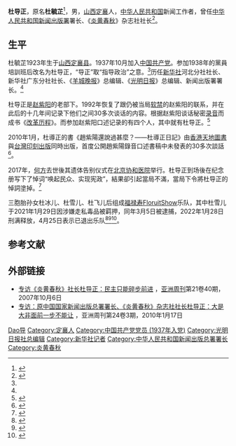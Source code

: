 '''杜导正'''{{BD|1923年|11月1日|||catIdx=Du,杜}}，原名'''杜毓芷'''<ref name="people">{{cite web  | title =杜导正：晚年考试成绩好些  | url =http://www.people.com.cn/GB/14677/22114/37734/39503/2922313.html  | author =吴晓晶、王永亮  | work =[[人民网|人民网]]  | date =  | accessdate =2010-01-18  | archive-date =2019-08-12  | archive-url =https://web.archive.org/web/20190812211003/http://www.people.com.cn/GB/14677/22114/37734/39503/2922313.html  | dead-url =no  }}</ref>，男，[[山西省|山西]][[定襄县|定襄]]人，[[中华人民共和国|中华人民共和国]]新闻工作者，曾任[[中华人民共和国新闻出版署|中华人民共和国新闻出版署]]署长、《[[炎黄春秋|炎黄春秋]]》杂志社社长<ref>{{Cite web|title=对话杜导正：我对中国的前途持乐观态度|url=https://news.sina.com.cn/c/sd/2011-11-04/102523414304.shtml|access-date=2021-10-01|author=卫毅|date=2011-11-04|work=新浪|publisher=[[南方人物周刊|南方人物周刊]]|language=zh|archive-date=2021-10-01|archive-url=https://web.archive.org/web/20211001040253/https://news.sina.com.cn/c/sd/2011-11-04/102523414304.shtml|dead-url=no}}</ref>。

== 生平 ==
杜毓芷1923年生于[[山西|山西]][[定襄县|定襄县]]。1937年10月加入[[中国共产党|中国共产党]]。参加1938年的黨員培訓班后改名为杜导正，“导正”取“指导政治”之意。<ref name="people" />历任[[新华社|新华社]]河北分社社长、新华社广东分社社长、《[[羊城晚报|羊城晚报]]》总编辑、《[[光明日报|光明日报]]》总编辑、新闻出版署署长。<ref name="people"/>

杜导正是[[赵紫阳|赵紫阳]]的老部下。1992年恢复了跟仍被当局[[软禁|软禁]]的赵紫阳的联系，并在此后的十几年间记录下他们之间30多次谈话的内容。根据赵紫阳谈话秘密[[录音|录音]]而成书《[[改革历程|改革历程]]》。而参加赵紫阳口述记录的有四个人，其中就有杜导正。<ref>{{cite news | author =陈苏 | url = http://www1.voanews.com/chinese/news/china/Zhao_ziyang_20100117-81920287.html | title =新书出版纪念赵紫阳逝世五周年 | work = [[美國之音|美國之音]]中文網 | date =2010-01-17 | accessdate = 2010-01-17 }}</ref>

2010年1月，杜導正的書《趙紫陽還說過甚麼？——杜導正日記》由[[香港|香港]][[天地圖書|天地圖書]]與[[台灣|台灣]][[印刻出版|印刻出版]]同時出版，首度公開趙紫陽錄音口述書稿中未發表的30多次談話<ref>{{cite news |author = 劉毅 |title = 趙紫陽敏感談話洩露 大曝中共高層內幕 |url = http://www.epochtimes.com/b5/15/3/22/n4393604.htm |newspaper = [[大紀元時報|大紀元時報]] |date = 2015-03-22 |accessdate = 2016-05-15 |archive-date = 2020-12-01 |archive-url = https://web.archive.org/web/20201201094818/https://www.epochtimes.com/b5/15/3/22/n4393604.htm |dead-url = no }}</ref>。

2017年，[[何方|何方]]去世後其遗体告别仪式在[[北京协和医院|北京协和医院]]举行。杜导正到场後在纪念册写下了悼词“唤起民众、实现宪政”，結果卻引起當局不滿，當局下令將杜导正的悼詞塗掉。<ref>{{cite news |title=改革派党史专家何方出殡 杜导正悼词被当局涂掉 |url=https://www.rfa.org/mandarin/yataibaodao/zhengzhi/gf2-10092017103621.html |accessdate=2022-03-17 |archive-date=2022-03-17 |archive-url=https://web.archive.org/web/20220317165424/https://www.rfa.org/mandarin/yataibaodao/zhengzhi/gf2-10092017103621.html }}</ref>

三胞胎孙女杜冰儿、杜雪儿、杜飞儿后组成[[福禄寿FloruitShow|福禄寿FloruitShow]]乐队，其中杜雪儿于2021年1月29日因涉嫌走私毒品被羁押，同年3月5日被逮捕，2022年1月28日刑满释放，4月25日表示已退出乐队<ref>{{Cite web|title=女歌手涉毒，获刑一年！最新回应|url=https://society.huanqiu.com/article/47lO1bHzr7U|access-date=2022-04-26|author=人民日报|work=环球网|archive-date=2022-06-23|archive-url=https://web.archive.org/web/20220623104148/https://society.huanqiu.com/article/47lO1bHzr7U}}</ref><ref>{{Cite web|title=中国演出行业协会发布对杜雪儿进行从业抵制的公告|url=https://china.huanqiu.com/article/47lPg6jbmC3|access-date=2022-04-26|author=中国演出行业协会|work=环球网|archive-date=2022-06-23|archive-url=https://web.archive.org/web/20220623104003/https://china.huanqiu.com/article/47lPg6jbmC3}}</ref><ref>{{Cite web|title=中国演出行业协会发布公告 对杜雪儿进行从业抵制|url=http://www.chinanews.com.cn/yl/2022/04-26/9739873.shtml|access-date=2022-04-26|author=中国新闻网|work=中国新闻网|archive-date=2022-06-25|archive-url=https://web.archive.org/web/20220625113047/http://www.chinanews.com.cn/yl/2022/04-26/9739873.shtml}}</ref>。

== 参考文献 ==
{{reflist}}

== 外部链接 ==
* [http://www.yzzk.com/cfm/Content_Archive.cfm?Channel=ae&Path=223847801/40ae6a.cfm 专访《炎黄春秋》社长杜导正：民主只能碎步前进] {{Wayback|url=http://www.yzzk.com/cfm/Content_Archive.cfm?Channel=ae&Path=223847801%2F40ae6a.cfm |date=20190520133856 }}，[[亚洲周刊|亚洲周刊]]第21卷40期，2007年10月6日
* [http://www.yzzk.com/cfm/Content_Archive.cfm?Channel=ae&Path=3314901411/03ae2a.cfm 专访：原中国国家新闻出版总署署长、《炎黄春秋》杂志社社长杜导正：大是大非面前一步不能让] {{Wayback|url=http://www.yzzk.com/cfm/Content_Archive.cfm?Channel=ae&Path=3314901411%2F03ae2a.cfm |date=20190811233449 }}，亚洲周刊第24卷3期，2010年1月17日

{{VOA}}
{{中华全国新闻工作者协会第三届理事会}}

{{Authority control}}
{{DEFAULTSORT:Du杜}}
[[Category:杜姓|Dao导]]
[[Category:定襄人|Category:定襄人]]
[[Category:中国共产党党员_(1937年入党)|Category:中国共产党党员 (1937年入党)]]
[[Category:光明日报社总编辑|Category:光明日报社总编辑]]
[[Category:新华社记者|Category:新华社记者]]
[[Category:中华人民共和国新闻出版总署署长|Category:中华人民共和国新闻出版总署署长]]
[[Category:炎黄春秋|Category:炎黄春秋]]